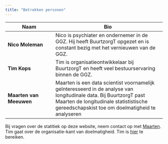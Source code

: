 ```yaml
---
title: "Betrokken personen"
---
```


Naam | Bio |
----------------------|------------------------------------------------- | 
**Nico Moleman** | Nico is psychiater en ondernemer in de GGZ. Hij heeft BuurtzorgT opgezet en is constant bezig met het vernieuwen van de GGZ. |
**Tim Kops** | Tim is organisatieontwikkelaar bij BuurtzorgT en heeft veel bestuurservaring binnen de GGZ. | 
**Maarten van Meeuwen** | Maarten is een data scientist voornamelijk geïnteresseerd in de analyse van longitudinale data. Bij BuurtzorgT past Maarten de longitudinale statististische gereedschapskist toe om doelmatigheid te analyseren |





Bij vragen over de statitiek op deze website, neem contact op met [Maarten](mailto:m.vanmeeuwen@buurtzorgt.nl). Tim gaat over de organisatie-kant van doelmatigheid. Tim is [hier](mailto:t.kops@buurtzorgt.nl) te bereiken. 